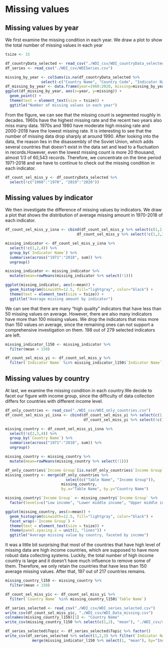 # Missing values

## Missing values by year
We first examine the missing condition in each year. We draw a plot to show the total number of missing values in each year
```r
tsize <- 15

df_countryData_selected <- read_csv("./WDI_csv/WDI_countryData_selected.csv")
df_series <- read_csv("./WDI_csv/WDISeries.csv")

missing_by_year <- colSums(is.na(df_countryData_selected %>% 
                select(-c("Country Name", "Country Code", "Indicator Name", "Indicator Code")))) 
df_missing_by_year <- data.frame(year=1960:2020, missing=missing_by_year)
ggplot(df_missing_by_year, aes(x=year, y=missing)) + 
  geom_point() +
  theme(text = element_text(size = tsize)) +
  ggtitle("Number of missing values in each year")

```


From the figure, we can see that the missing count is segmented roughly in decades. 1960s have the highest missing rate and the recent two years also miss many data. 1970s and 1980 have moderate high missing rate and 2000-2018 have the lowest missing rate.  It is interesting to see that the number of missing data drop sharply at around 1990. After looking into the data, the reason lies in the disassembly of the Soviet Union, which adds several countries that doesn't exist in the data set and lead to a fluctuation in records.However, even the lowest missing count is more 20 thousand, almost 1/3 of 60,543 records. Therefore, we concentrate on the time period 1971-2018 and we have to continue to check out the missing condition in each indicator.


```r
df_count_sel_miss_y <- df_countryData_selected %>% 
  select(!c("1960":"1970", "2019":"2020"))
```

## Missing values by indicator
We then investigate the difference of missing values by indicators. We draw a plot that shows the distribution of average missing amount in 1970-2018 of each indicator.

```r
df_count_sel_miss_y_isna <- cbind(df_count_sel_miss_y %>% select(c(1,2,3,4)), 
                                df_count_sel_miss_y %>% select(!c(1,2,3,4)) %>% is.na())

missing_indicator <- df_count_sel_miss_y_isna %>% 
  select(!c(1,2,4)) %>% 
  group_by(`Indicator Name`) %>% 
  summarise(across("1971":"2018", sum)) %>%  
  ungroup()

missing_indicator <- missing_indicator %>% 
  mutate(mean=rowMeans(missing_indicator %>% select(!1)))

ggplot(missing_indicator, aes(x=mean)) +
  geom_histogram(binwidth=12.5, fill="lightgray", color="black") +
  theme(text = element_text(size = tsize)) +
  ggtitle("Average missing amount by indicator")

```

We can see that there are many "high quality" indicators that have less than 50 missing values on average. However, there are also many indicators have more than 100 missing values. We drop the indicators that miss more than 150 values on average, since the remaining ones can not support a comprehensive investigation on them. 198 out of 279 selected indicators are left.

```r
missing_indicator_l150 <- missing_indicator %>% 
  filter(mean < 150)

df_count_sel_miss_yi <- df_count_sel_miss_y %>% 
  filter(`Indicator Name` %in% missing_indicator_l150$`Indicator Name`)
```


## Missing values by country
At last, we examine the missing condition in each country.We decide to facet our figure with income group, since the difficulty of data collection differs for countries with different income level. 

```r

df_only_countries <- read_csv("./WDI_csv/WDI_only_countries.csv")
df_count_sel_miss_yi_isna <- cbind(df_count_sel_miss_yi %>% select(c(1,2,3,4)), 
                                   df_count_sel_miss_yi %>% select(!c(1,2,3,4)) %>% is.na())

missing_country <- df_count_sel_miss_yi_isna %>% 
  select(!c(2,3,4)) %>% 
  group_by(`Country Name`) %>% 
  summarise(across("1971":"2018", sum)) %>%  
  ungroup()

missing_country <- missing_country %>% 
  mutate(mean=rowMeans(missing_country %>% select(!1)))

df_only_countries$`Income Group`[is.na(df_only_countries$`Income Group`)] <- "Low income"
missing_country <- merge(df_only_countries %>% 
                           select(c("Table Name", "Income Group")),  
                         missing_country, 
                         by.x="Table Name", by.y="Country Name")

missing_country$`Income Group` <- missing_country$`Income Group` %>% 
  factor(levels=c("Low income", "Lower middle income", "Upper middle income", "High income"))

ggplot(missing_country, aes(x=mean)) +
  geom_histogram(binwidth=12.5, fill="lightgray", color="black") +
  facet_wrap(~`Income Group`) +
  theme(text = element_text(size = tsize)) +
  theme(panel.spacing.x = unit(2, "lines")) +
  ggtitle("Average missing value by country, faceted by income") 

```

It was a little bit surprising that most of the countries that have high level of missing data are high income countries, which are supposed to have more robust data collecting systems. Luckily, the total number of high income country is large and it doesn't have much influence to remove some of them. Therefore, we only retain the countries that have less than 150 average missing values. After that, 197 out of 217 countries remains.

```r

missing_country_l150 <- missing_country %>% 
  filter(mean < 150)

df_count_sel_miss_yic <- df_count_sel_miss_yi %>% 
  filter(`Country Name` %in% missing_country_l150$`Table Name`)

df_series_selected <- read_csv("./WDI_csv/WDI_series_selected.csv")
write_csv(df_count_sel_miss_yic, "./WDI_csv/WDI_Data_missing.csv")
colnames(missing_country_l150)[1] <- "Country Name"
write_csv(missing_country_l150 %>% select(c(1,2), "mean"), "./WDI_csv/selected_countries.csv")

df_series_selected$Topic <- df_series_selected$Topic %>% factor()
write_csv(df_series_selected %>% select(1,2,3) %>% filter(`Indicator Name` %in% missing_indicator_l150$`Indicator Name`) %>% 
            merge(missing_indicator_l150 %>% select(1, "mean"), by="Indicator Name"), "./WDI_csv/selected_indicators.csv") 
```
